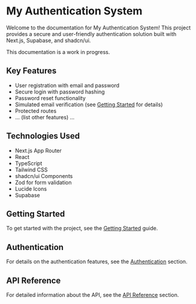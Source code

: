 

# My Authentication System

Welcome to the documentation for My Authentication System!  This project provides a secure and user-friendly authentication solution built with Next.js, Supabase, and shadcn/ui.


  This documentation is a work in progress.


## Key Features

- User registration with email and password
- Secure login with password hashing
- Password reset functionality
- Simulated email verification (see [Getting Started](/docs/getting-started) for details)
- Protected routes
- ... (list other features) ...

## Technologies Used

- Next.js App Router
- React
- TypeScript
- Tailwind CSS
- shadcn/ui Components
- Zod for form validation
- Lucide Icons
- Supabase

## Getting Started

To get started with the project, see the [Getting Started](/docs/getting-started) guide.

## Authentication

For details on the authentication features, see the [Authentication](/docs/authentication/overview) section.

## API Reference

For detailed information about the API, see the [API Reference](/docs/api/auth-context) section.